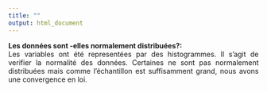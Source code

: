 ---
title: ""
output: html_document
---

**Les données sont -elles normalement distribuées?:**
<div style="text-align: justify">Les variables ont été representées par des histogrammes. Il s’agit de verifier la normalité des données. Certaines  ne sont pas normalement distribuées  mais comme l'échantillon est suffisamment grand, nous avons une convergence en  loi.</div> 